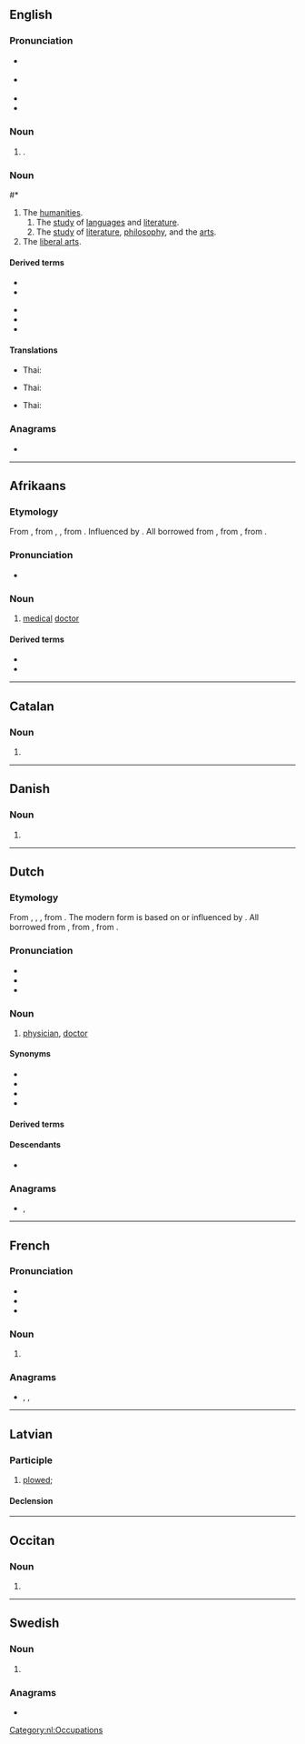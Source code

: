 {{also|arts.|ärts}}
==English==

===Pronunciation===
* {{a|GA}} {{IPA|en|/ɑɹts/}}
* {{a|RP}} {{IPA|en|/ɑːts/}}
* {{audio|en|en-us-arts.ogg|Audio (US)}}
* {{rhymes|en|ɑː(ɹ)ts}}

===Noun===
{{head|en|noun form}}

# {{plural of|en|art}}.

===Noun===
{{en-plural noun}}

#* {{quote-book|en|year=1918|author={{w|W. B. Maxwell}}
|title=The Mirror and the Lamp
|chapter=2|url=http://openlibrary.org/works/OL1097634W
|passage=''That'' the young Mr. Churchills liked—but they did not like him coming round of an evening and drinking weak whisky-and-water while he held forth on railway debentures and corporation loans. Mr. Barrett, however, by fawning and flattery, seemed to be able to make not only Mrs. Churchill but everyone else do what he desired. And if the '''arts''' of humbleness failed him, he overcame you by sheer impudence.}}
# The [[humanities]].
## The [[study]] of [[language]]s and [[literature]].
## The [[study]] of [[literature]], [[philosophy]], and the [[art]]s.
# The [[liberal arts]].

====Derived terms====
{{top2}}
* {{l|en|arts and crafts}}
* {{l|en|fine arts}}
{{mid2}}
* {{l|en|household arts}}
* {{l|en|martial arts}}
* {{l|en|performing arts}}
{{bottom}}

====Translations====
{{trans-top|the study of languages and literature}}
* Thai: {{t|th|อักษรศาสตร์}}
{{trans-mid}}
{{trans-bottom}}

{{trans-top|the study of literature, philosophy, and the arts}}
* Thai: {{t|th|ศิลปศาสตร์}}
{{trans-mid}}
{{trans-bottom}}

{{trans-top|liberal arts}}
* Thai: {{t|th|ศิลปศาสตร์}}
{{trans-mid}}
{{trans-bottom}}

===Anagrams===
* {{anagrams|en|a=arst|'rats|RAST|RATs|RTAs|Star|TSRA|rats|sart|star|tars|tsar}}

----

==Afrikaans==

===Etymology===
From {{inh|af|nl|arts}}, from {{inh|af|dum|ersetere}}, {{m|dum|arsete}}, from {{inh|af|odt|ercetere}}. Influenced by {{der|af|de|Arzt}}. All borrowed from {{der|af|ML.|arcīāter}}, from {{der|af|LL.|archīāter}}, from {{der|af|grc|ἀρχιατρός}}.

===Pronunciation===
* {{IPA|af|/arts/}}

===Noun===
{{af-noun|e}}

# [[medical]] [[doctor]]
#: {{syn|af|dokter}}

====Derived terms====
* {{l|af|tandarts}}
* {{l|af|veearts}}

----

==Catalan==

===Noun===
{{head|ca|noun form}}

# {{plural of|ca|art}}

----

==Danish==

===Noun===
{{head|da|noun form|g=c}}

# {{inflection of|da|art||indef|gen|s}}

----

==Dutch==

===Etymology===
From {{inh|nl|dum|ersetere}}, {{m|dum|arseter}}, {{m|dum|arsete}}, from {{inh|nl|odt|ercetere}}. The modern form is based on or influenced by {{der|nl|de|Arzt}}. All borrowed from {{der|nl|ML.|arcīāter}}, from {{der|nl|LL.|archīāter}}, from {{der|nl|grc|ἀρχιατρός}}.

===Pronunciation===
* {{IPA|nl|/ɑrts/}}
* {{audio|nl|Nl-arts.ogg|audio}}
* {{hyphenation|nl|arts}}

===Noun===
{{nl-noun|m|-en|artsje|f=artse}}

# [[physician]], [[doctor]]

====Synonyms====
* {{l|nl|dokter}}
* {{l|nl|geneesheer}}
* {{l|nl|heelmeester}}
* {{l|nl|medicus}}

====Derived terms====
{{der4|nl|artsenij|artsenpraktijk|dierenarts|huisarts|kinderarts|longarts|oogarts|oorarts|schoolarts|standsarts|tandarts|wondarts|veearts}}

====Descendants====
* {{desc|af|arts}}

===Anagrams===
* {{l|nl|rats}}, {{l|nl|star}}

[[Category:nl:Occupations]]

----

==French==

===Pronunciation===
* {{fr-IPA}}
* {{audio|fr|LL-Q150 (fra)-0x010C-arts.wav|Audio}}
* {{rhymes|fr|aʁ}}

===Noun===
{{head|fr|noun plural form|g=m}}

# {{plural of|fr|art}}

===Anagrams===
* {{l|fr|rats}}, {{l|fr|star}}, {{l|fr|tsar}}

----

==Latvian==

===Participle===
{{lv-part|art|t}}

# [[plow]]ed; {{lv-participle of|art|pst|psv}}
#: {{ux|lv|'''arts''' tīrums|'''plowed''' field|inline=1}}

====Declension====
{{lv-decl-part|ar|t|extrawidth=-100}}

----

==Occitan==

===Noun===
{{head|oc|noun form}}

# {{plural of|oc|art}}

----

==Swedish==

===Noun===
{{head|sv|noun form}}

# {{sv-noun-form-indef-gen|art}}

===Anagrams===
* {{anagrams|sv|a=arst|astr.|rast|tars|tsar}}